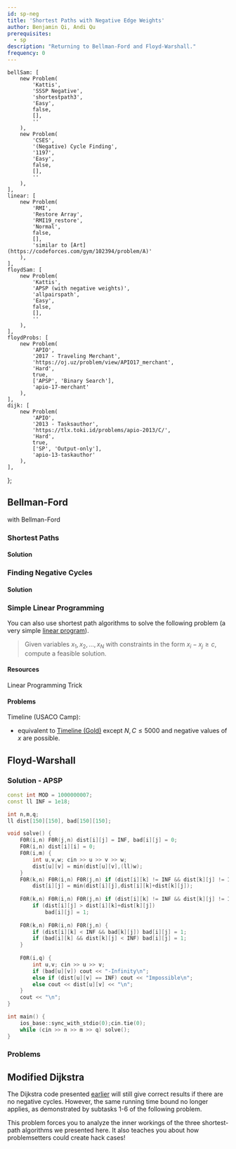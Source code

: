 ```yaml
---
id: sp-neg
title: 'Shortest Paths with Negative Edge Weights'
author: Benjamin Qi, Andi Qu
prerequisites:
  - sp
description: "Returning to Bellman-Ford and Floyd-Warshall."
frequency: 0
---
```




	bellSam: [
		new Problem(
			'Kattis',
			'SSSP Negative',
			'shortestpath3',
			'Easy',
			false,
			[],
			''
		),
		new Problem(
			'CSES',
			'(Negative) Cycle Finding',
			'1197',
			'Easy',
			false,
			[],
			''
		),
	],
	linear: [
		new Problem(
			'RMI',
			'Restore Array',
			'RMI19_restore',
			'Normal',
			false,
			[],
			'similar to [Art](https://codeforces.com/gym/102394/problem/A)'
		),
	],
	floydSam: [
		new Problem(
			'Kattis',
			'APSP (with negative weights)',
			'allpairspath',
			'Easy',
			false,
			[],
			''
		),
	],
	floydProbs: [
		new Problem(
			'APIO',
			'2017 - Traveling Merchant',
			'https://oj.uz/problem/view/APIO17_merchant',
			'Hard',
			true,
			['APSP', 'Binary Search'],
			'apio-17-merchant'
		),
	],
	dijk: [
		new Problem(
			'APIO',
			'2013 - Tasksauthor',
			'https://tlx.toki.id/problems/apio-2013/C/',
			'Hard',
			true,
			['SP', 'Output-only'],
			'apio-13-taskauthor'
		),
	],
};

<!-- new Problem('SPOJ', 'Arbitrage', 'ARBITRAG', 'Easy', false, [], ''), -->

<!-- new Problem('CSES', 'High Score', '1673', 'Easy', false, [], ''), 
subpart of SSSP Negative -->

## Bellman-Ford

<Resources>
	<Resource
		source="cp-algo"
		title="Bellman-Ford"
		url="graph/bellman_ford.html"
		starred></Resource>
	<Resource
		source="cp-algo"
		title="Finding Negative Cycle"
		url="graph/finding-negative-cycle-in-graph.html"
		starred>with Bellman-Ford</Resource>
	<Resource source="CP2" title="4.4.4 - SSSP with Negative Weight Cycle"></Resource>
</Resources>

<!-- 	<Resource
		source="TC"
		title="Intro to Graphs Section 3"
		url="introduction-to-graphs-and-their-data-structures-section-3/"
	></Resource> -->

### Shortest Paths

<FocusProblem problem={problems.bellSam[0]} />

#### Solution

<IncompleteSection />

### Finding Negative Cycles

<FocusProblem problem={problems.bellSam[1]} />

#### Solution

<IncompleteSection />

### Simple Linear Programming

You can also use shortest path algorithms to solve the following problem (a very simple [linear program](https://en.wikipedia.org/wiki/Linear_programming)).

> Given variables $x_1,x_2,\ldots,x_N$ with constraints in the form $x_i-x_j\ge c$, compute a feasible solution.

#### Resources

<Resources>
	<Resource
		source="MIT"
		title="Slides from Intro to Algorithms"
		url="https://www.cs.rit.edu/~spr/COURSES/ALG/MIT/lec18.pdf"
	>
		Linear Programming Trick
	</Resource>
</Resources>

#### Problems

Timeline (USACO Camp):

- equivalent to [Timeline (Gold)](http://www.usaco.org/index.php?page=viewproblem2&cpid=1017) except $N,C\le 5000$ and negative values of $x$ are possible.

<Problems problems={problems.linear} />

## Floyd-Warshall

<FocusProblem problem={problems.floydSam[0]} />

### Solution - APSP

<LanguageSection>

<CPPSection>

```cpp
const int MOD = 1000000007;
const ll INF = 1e18;

int n,m,q;
ll dist[150][150], bad[150][150];

void solve() {
    F0R(i,n) F0R(j,n) dist[i][j] = INF, bad[i][j] = 0;
    F0R(i,n) dist[i][i] = 0;
    F0R(i,m) {
        int u,v,w; cin >> u >> v >> w;
        dist[u][v] = min(dist[u][v],(ll)w);
    }
    F0R(k,n) F0R(i,n) F0R(j,n) if (dist[i][k] != INF && dist[k][j] != INF) 
        dist[i][j] = min(dist[i][j],dist[i][k]+dist[k][j]);
    
    F0R(k,n) F0R(i,n) F0R(j,n) if (dist[i][k] != INF && dist[k][j] != INF)  
        if (dist[i][j] > dist[i][k]+dist[k][j])
            bad[i][j] = 1;
            
    F0R(k,n) F0R(i,n) F0R(j,n) {
        if (dist[i][k] < INF && bad[k][j]) bad[i][j] = 1;
        if (bad[i][k] && dist[k][j] < INF) bad[i][j] = 1;
    }
    
    F0R(i,q) {
        int u,v; cin >> u >> v;
        if (bad[u][v]) cout << "-Infinity\n";
        else if (dist[u][v] == INF) cout << "Impossible\n";
        else cout << dist[u][v] << "\n";
    }
    cout << "\n";
}

int main() {
    ios_base::sync_with_stdio(0);cin.tie(0);
    while (cin >> n >> m >> q) solve();
}
```

</CPPSection>

</LanguageSection>

### Problems

<Problems problems={problems.floydProbs} />

## Modified Dijkstra

<!-- Can also use [Shortest Path Faster Algorithm](https://en.wikipedia.org/wiki/Shortest_Path_Faster_Algorithm) or  -->

The Dijkstra code presented [earlier](/gold/sp#mathcalomlog-n-implementation) will still give correct results if there are no negative cycles. However, the same running time bound no longer applies, as demonstrated by subtasks 1-6 of the following problem.

<Problems problems={problems.dijk} />

This problem forces you to analyze the inner workings of the three shortest-path algorithms we presented here. It also teaches you about how problemsetters could create hack cases!
